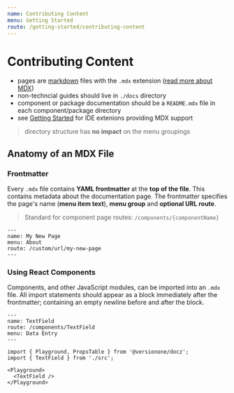 ```yaml
---
name: Contributing Content
menu: Getting Started
route: /getting-started/contributing-content
---
```


# Contributing Content

- pages are [markdown](https://github.com/adam-p/markdown-here/wiki/Markdown-Cheatsheet) files with the `.mdx` extension ([read more about MDX](https://mdxjs.com/))
- non-techncial guides should live in `./docs` directory
- component or package documentation should be a `README.mdx` file in each component/package directory
- see [Getting Started](/#prerequisite-software) for IDE extenions providing MDX support

> directory structure has **no impact** on the menu groupings

## Anatomy of an MDX File

### Frontmatter

Every `.mdx` file contains **YAML frontmatter** at the **top of the file**. This contains metadata about the documentation page. The frontmatter specifies the page's name (**menu item text**), **menu group** and **optional URL route**.

> Standard for component page routes: `/components/{componentName}`

```mdx
---
name: My New Page
menu: About
route: /custom/url/my-new-page
---
```

### Using React Components

Components, and other JavaScript modules, can be imported into an `.mdx` file. All import statements should appear as a block immediately after the frontmatter; containing an empty newline before and after the block.

```mdx
---
name: TextField
route: /components/TextField
menu: Data Entry
---

import { Playground, PropsTable } from '@versionone/docz';
import { TextField } from './src';

<Playground>
  <TextField />
</Playground>
```
